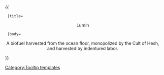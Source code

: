 {{ {{{1|Tooltip hover box}}}
  |title=<center>Lumin</center>
  |body=<center>A biofuel harvested from the ocean floor, monopolized by the Cult of Hesh, and harvested by indentured labor.</center>
}}<noinclude>[[Category:Tooltip templates]]</noinclude>